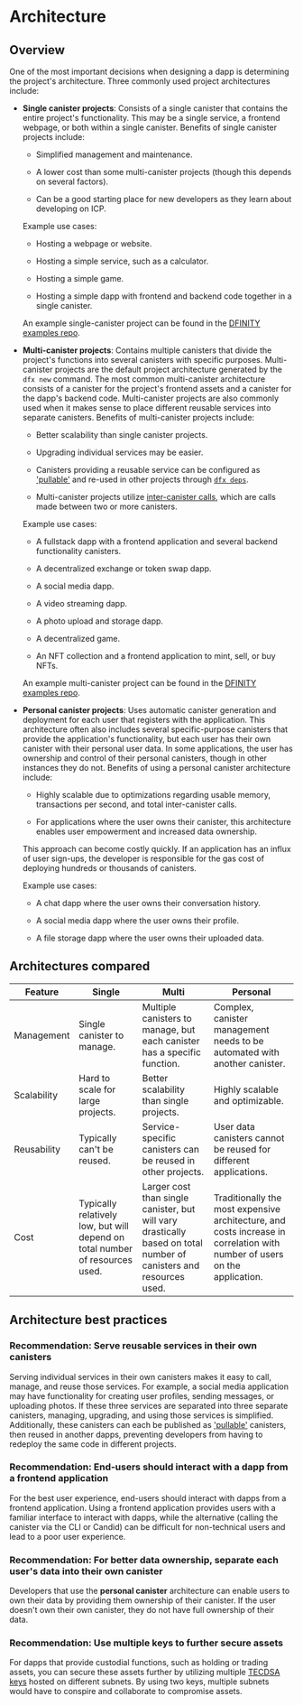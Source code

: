 # Architecture 

## Overview 

One of the most important decisions when designing a dapp is determining the project's architecture. Three commonly used project architectures include:

- **Single canister projects**: Consists of a single canister that contains the entire project's functionality. This may be a single service, a frontend webpage, or both within a single canister. Benefits of single canister projects include:

    - Simplified management and maintenance.

    - A lower cost than some multi-canister projects (though this depends on several factors). 

    - Can be a good starting place for new developers as they learn about developing on ICP. 

    Example use cases:

    - Hosting a webpage or website.

    - Hosting a simple service, such as a calculator.

    - Hosting a simple game.

    - Hosting a simple dapp with frontend and backend code together in a single canister. 

    An example single-canister project can be found in the [DFINITY examples repo](https://github.com/dfinity/examples/tree/master/motoko/calc).

- **Multi-canister projects**: Contains multiple canisters that divide the project's functions into several canisters with specific purposes. Multi-canister projects are the default project architecture generated by the `dfx new` command. The most common multi-canister architecture consists of a canister for the project's frontend assets and a canister for the dapp's backend code. Multi-canister projects are also commonly used when it makes sense to place different reusable services into separate canisters. Benefits of multi-canister projects include:

    - Better scalability than single canister projects.
    
    - Upgrading individual services may be easier. 

    - Canisters providing a reusable service can be configured as ['pullable'](/docs/current/developer-docs/setup/pulling-canister-dependencies) and re-used in other projects through [`dfx deps`](/docs/current/references/cli-reference/dfx-deps). 

    - Multi-canister projects utilize [inter-canister calls](https://internetcomputer.org/docs/current/tutorials/developer-journey/level-2/2.2-advanced-canister-calls/), which are calls made between two or more canisters. 

    Example use cases:

    - A fullstack dapp with a frontend application and several backend functionality canisters.

    - A decentralized exchange or token swap dapp.

    - A social media dapp. 

    - A video streaming dapp.

    - A photo upload and storage dapp.

    - A decentralized game.

    - An NFT collection and a frontend application to mint, sell, or buy NFTs. 

    An example multi-canister project can be found in the [DFINITY examples repo](https://github.com/dfinity/examples/tree/master/motoko/ic-pos).

- **Personal canister projects**: Uses automatic canister generation and deployment for each user that registers with the application. This architecture often also includes several specific-purpose canisters that provide the application's functionality, but each user has their own canister with their personal user data. In some applications, the user has ownership and control of their personal canisters, though in other instances they do not. Benefits of using a personal canister architecture include:

    - Highly scalable due to optimizations regarding usable memory, transactions per second, and total inter-canister calls. 

    - For applications where the user owns their canister, this architecture enables user empowerment and increased data ownership. 

    This approach can become costly quickly. If an application has an influx of user sign-ups, the developer is responsible for the gas cost of deploying hundreds or thousands of canisters. 

    Example use cases:

    - A chat dapp where the user owns their conversation history.

    - A social media dapp where the user owns their profile. 

    - A file storage dapp where the user owns their uploaded data. 

## Architectures compared 

| Feature | Single | Multi | Personal | 
|---------|--------|-------|----------|
| Management | Single canister to manage. | Multiple canisters to manage, but each canister has a specific function. | Complex, canister management needs to be automated with another canister.|
| Scalability | Hard to scale for large projects. | Better scalability than single projects. | Highly scalable and optimizable. |
| Reusability | Typically can't be reused. | Service-specific canisters can be reused in other projects. | User data canisters cannot be reused for different applications.|
| Cost | Typically relatively low, but will depend on total number of resources used. | Larger cost than single canister, but will vary drastically based on total number of canisters and resources used. | Traditionally the most expensive architecture, and costs increase in correlation with number of users on the application. |

## Architecture best practices

### Recommendation: Serve reusable services in their own canisters 

Serving individual services in their own canisters makes it easy to call, manage, and reuse those services. For example, a social media application may have functionality for creating user profiles, sending messages, or uploading photos. If these three services are separated into three separate canisters, managing, upgrading, and using those services is simplified. Additionally, these canisters can each be published as ['pullable'](/docs/current/developer-docs/setup/pulling-canister-dependencies) canisters, then reused in another dapps, preventing developers from having to redeploy the same code in different projects.

### Recommendation: End-users should interact with a dapp from a frontend application

For the best user experience, end-users should interact with dapps from a frontend application. Using a frontend application provides users with a familiar interface to interact with dapps, while the alternative (calling the canister via the CLI or Candid) can be difficult for non-technical users and lead to a poor user experience. 

### Recommendation: For better data ownership, separate each user's data into their own canister

Developers that use the **personal canister** architecture can enable users to own their data by providing them ownership of their canister. If the user doesn't own their own canister, they do not have full ownership of their data. 

### Recommendation: Use multiple keys to further secure assets

For dapps that provide custodial functions, such as holding or trading assets, you can secure these assets further by utilizing multiple [TECDSA keys](/docs/current/developer-docs/integrations/t-ecdsa/index) hosted on different subnets. By using two keys, multiple subnets would have to conspire and collaborate to compromise assets.
